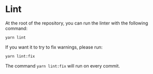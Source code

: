 # Lint

At the root of the repository, you can run the linter with the following command:

```bash copy
yarn lint
```

If you want it to try to fix warnings, please run:

```bash copy
yarn lint:fix
```


<Callout>The command `yarn lint:fix` will run on every commit.</Callout>
